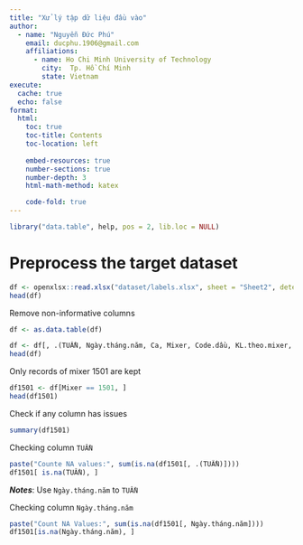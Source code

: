 ```yaml
---
title: "Xử lý tập dữ liệu đầu vào"
author: 
  - name: "Nguyễn Đức Phú"
    email: ducphu.1906@gmail.com
    affiliations:
      - name: Ho Chi Minh University of Technology
        city:  Tp. Hồ Chí Minh
        state: Vietnam
execute: 
  cache: true
  echo: false
format: 
  html:
    toc: true 
    toc-title: Contents
    toc-location: left
    
    embed-resources: true
    number-sections: true 
    number-depth: 3
    html-math-method: katex

    code-fold: true
---
```


```r
library("data.table", help, pos = 2, lib.loc = NULL)
```

# Preprocess the target dataset

```r
df <- openxlsx::read.xlsx("dataset/labels.xlsx", sheet = "Sheet2", detectDates = FALSE)
head(df)
```

Remove non-informative columns

```r
df <- as.data.table(df)
```

```r
df <- df[, .(TUẦN, Ngày.tháng.năm, Ca, Mixer, Code.dầu, KL.theo.mixer, KL.thực.tế, Nước.rework, Batch, Màu, Mùi, AD, Vis, pH, SG)]
head(df)
```

Only records of mixer 1501 are kept

```r
df1501 <- df[Mixer == 1501, ]
head(df1501)
```

Check if any column has issues

```r
summary(df1501)
```

Checking column `TUẦN`

```r
paste("Counte NA values:", sum(is.na(df1501[, .(TUẦN)])))
df1501[ is.na(TUẦN), ]
```

***Notes***: Use `Ngày.tháng.năm` to `TUẦN`

Checking column `Ngày.tháng.năm`

```r
paste("Count NA Values:", sum(is.na(df1501[, Ngày.tháng.năm])))
df1501[is.na(Ngày.tháng.năm), ]
```